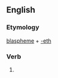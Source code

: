 ==English==

===Etymology===
[[blaspheme]] + [[-eth]]

===Verb===
{{infl|en|verb form}}

# {{archaic third-person singular of|blaspheme}}
